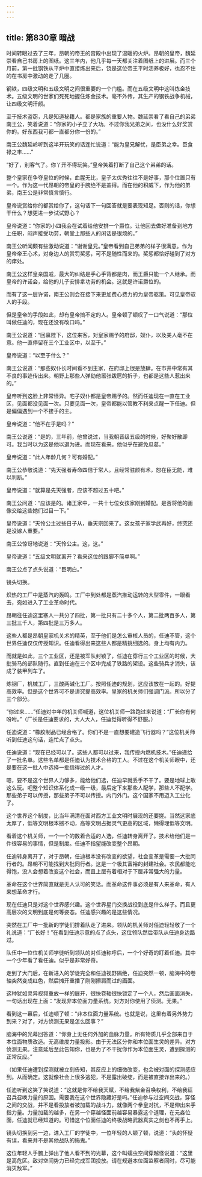 ```yaml
---
---
---
```

title: 第830章 暗战
---



时间转眼过去了三年，昂朝的帝王的宫殿中出现了温暖的火炉。昂朝的皇帝，魏延崇看自己书房上的图纸。这三年内，他几乎每一天都关注着图纸上的进展。而三个月前，第一批钢铁从平炉中直接炼出来后，饶是这位帝王平时涵养极好，也忍不住的在书房中激动的走了几圈。

钢铁，四级文明和五级文明之间很重要的一个门槛。而在五级文明中这叫炼金技术。五级文明的世家们死死地握住炼金技术。毫不外传，其生产的钢铁战争机械，让四级文明汗颜。

至于技术盗窃，凡是知道秘籍人。都是家族的重要人物。魏延崇看了看自己的弟弟南王公，笑着说道：“你家的小子立了大功。不过你我兄弟之间，也没什么好奖赏你的。好东西我可都一直都分你一份的。”

南王公魏延岭听到这半开玩笑的话连忙说道：“能为皇兄解忧，是臣弟之幸。臣食禄之丰……”

“好了，别客气了。你丫开不得玩笑。”皇帝笑着打断了自己这个弟弟的话。

整个皇家在争夺皇位的时候，血腥无比，皇子太优秀往往不是好事，那个位置只有一个。作为这一代昂朝的帝皇的手腕绝不是盖得。而在他的积威下，作为他的弟弟，南王公是非常慎言慎行。

皇帝说赏给你的都赏给你了，这句话下一句回答就是要表现知足。否则的话，你想干什么？想更进一步试试野心？

皇帝说道：“你家的小四我会在试着给他安排一个爵位。让他回去做好准备到地方上任职，闷声接受功劳，朝堂上那些人的闲话是很烦的。”

南王公听闻颇有些激动说道：“谢谢皇兄。”皇帝看到自己弟弟的样子很满意。作为皇帝帝王心术，对身边人的赏罚奖惩，可不是随性而来的。奖惩都恰好碰到了对方的痒处。

南王公这样皇亲国戚，最大的纠结是手心手背都是肉，而王爵只能一个人继承。而皇帝的许诺会，给他的儿子安排拿功劳的机会。这就是许诺爵位的。

而有了这一层许诺，南王公则会在接下来更加费心费力的为皇帝驱策。可见皇帝驭人的手段。

但是皇帝的手段如此，却有皇帝搞不定的人。皇帝顿了顿叹了一口气说道：“那位叫做任迪的，现在还没有改口吗。”

南王公说道：“回禀陛下，这位来客，对皇家赐予的府邸，奴仆，以及美人毫不在意。他一直停留在三个工业区中，以至于。”

皇帝说道：“以至于什么？”

南王公说道：“那些奴仆长时间看不到主家，在府邸上很是放肆。在市井中常有其不良的事迹传出来。朝野上那些人弹劾他嚣张跋扈的折子，也都是这些人惹出来的。”

皇帝听到这脸上非常怪异。宅子奴仆都是皇帝赐予的。然而任迪现在一直在工业区，见面都没见面一次。只要见面一次，皇帝都能以管教不利来点醒一下任迪。但是偏偏遇到一个不接手的主。

皇帝说道：“他不在乎是吗？”

南王公说道：“是的，三年前，他曾说过，当我朝晋级五级的时候，好聚好散即可。我当时以为这是他以退为进。而现在看来。他似乎在避免瓜葛。”

皇帝说道：“此人年龄几何？可有婚配。”

南王公恭敬说道：“先天强者寿命四倍于常人。且经常驻颜有术，恕在臣无能，难以判断。”

皇帝说道：“就算是先天强者，应该不超过五十吧。”

南王公问道：“应该是的。诸王家中，一共十七位女孩家刚到婚配。是否将他的画像交给这些她们过目一下。”

皇帝说道：“天怜公主过些日子从，垂天宗回来了。这女孩子家学武再好，终究还是没嫁人重要。”

南王公惊讶地说道：“天怜公主。这，这。”

皇帝说道：“五级文明就离开？看来这位的跟脚不简单啊。”

南王公点了点头说道：“臣明白。”

镜头切换。

炽热的工厂中是蒸汽的轰鸣。工厂中到处都是蒸汽推动运转的大型零件，一眼看去，宛如进入了工业革命时代。

昂朝往任迪这里塞人一共分了四批，第一批只有二十多个人，第二批两百多人，第三批三千人，第四批是三万多人。

这些人都是昂朝皇家机关术的精英，至于他们是怎么审核人员的，任迪不管，这个世界任迪仅仅传授知识。任迪看得出来这些人都是精挑细选的。身上均有内力。

而就是如此，三个工业区，还是被军队封锁了，任迪在穿行三个工业区的时候，大批骑马的部队随行。直到任迪在三个区中完成了铁路的架设。这些骑兵才消失，该成了装甲列车了。

炼钢厂，机械工厂，三酸两碱化工厂。按照任迪的规划，这应该放在一起的。好提高效率。但是这个世界可不是讲究提高效率。皇家的机关师们强调门派。所以分了三个部分。

“你过来……”任迪对中年的机关师喊道，这位机关师一路跑过来说道：“厂长你有何吩咐。”（厂长是任迪要求的，大人大人，任迪觉得听得不舒服。）

任迪说道：“橡胶制品已经合格了。你们不是一直想要建造飞行器吗？”这位机关师听到任迪这句话，连忙点了点头。

任迪说道：“现在已经可以了。这些人都可以过来，我传授内燃机技术。”任迪递给了一批名单。这些名单都是任迪认为技术合格的工人。不过在这个机关师眼中，还是要在这一批人中选择一批信得过的人才。

嗯，要不是这个世界人力够多，能给他们选，任迪早就丢手不干了。要是地球上敢这么玩。吧整个知识体系化成一级一级，最后定下来那些人配学，那些人不配学。那些弟子可以传授，那些弟子不可以传授。内门外门。这个国家不用迈入工业化了。

这个世界这个制度，比当年满清在面对西方工业文明时展现的还要搓。当然这家底太厚了，低等文明根本撼不动，高等文明占据灵气更高的区域，懒得理低等文明。

看着这个机关师，一个一个的数着合适的人选，任迪转身离开了。技术给他们是一件很容易的事情，但是制度。任迪不指望能改变整个昂朝。

任迪转身离开了，对于昂朝，任迪根本没有改变的欲望，社会变革是需要一大批同行者的。昂朝不可能找到大批同行者。这是一个极其富裕的封建社会。农民都能吃得饱，没人会想着改变这个社会，而且上层有着相对于下层非常强大的力量。

革命在这个世界简直就是无人认可的笑话。而革命这件事必须是有人来革命，有人来想革命才行。

现在任迪只是对这个世界感兴趣。这个世界星门交换战役到底是什么样子。而且更高层次的文明到底是何等姿态。任迪感兴趣的是这些情况。

突然在工厂中一批新的学徒们排着队走了进来。领队的机关师对任迪轻轻敬了一个礼说道：“厂长好！”在看到任迪示意的点了点头，这位领队然后带队从任迪身边路过。

队伍中一位位机关师学徒听到领队的对任迪称呼后，一个个好奇的盯着任迪。其中一个少年看了看任迪。似乎是非常好奇。

走到了大门后，在新进入的学徒完全和任迪视野隔绝，任迪突然一顿，脑海中的卷轴突然变成红色，然后摊开重播了刚刚擦肩而过的画面。

这种犹如灵异视频重放一样的展开，很快卷轴很快锁定了一个人，然后画面消失，一句话出现在上面：“发现非本位面力量系统。对方对你使用了侦测。无果。”

看到这一幕后，任迪顿了顿：“非本位面力量系统。也就是说，这里有着另外势力到来？对了，对方侦测无果是怎么回事？”

脑海中的光幕回答道：“你身上无任何外加的血脉力量。所有物质几乎全部来自于本位面物质改造。无高维度力量投影。由于无法区分你和本位面生灵的差异。对方侦测无果。注意延后至此告知你，也是为了不干扰你作为本位面生灵，遭到探测的正常反应。”

（如果任迪遭到探测就被立刻告知，其反应上的细微改变，也会被对面的探测感应到。从而确定。这就像社会上很多逃犯，不是露出破绽，而是被直接诈出来的。）

任迪听到这笑了笑说道：“这就是你不给我天赋，不给我紫金召唤权利，不给我征召兵召唤力量的原因。需要我在这个世界隐藏好是吗。”任迪参与过空间交战，穿怪之间的交战，并不是看投放者被加载的战斗力，就像两个拳皇对抗，不是伸出来手指力量。力量加载的越多，在另一个穿越怪面前越容易暴露这个道理，在元淼位面，任迪就已经知道的。可惜这个位面任迪的终极战略武器真实之剑也不再手上。

镜头切换到另一边，进入工厂的学徒中，一位年轻的人顿了顿，说道：“头的怀疑有误，看来并不是其他战队的捣鬼。”

这位年轻人手腕上弹出了他人看不到的光幕，这个叫蠕虫空间穿越怪说道：“这里是高危区。敌对空间势力已经完成军团投放。请在规避本位面监察者同时，尽可能消灭敌军。”